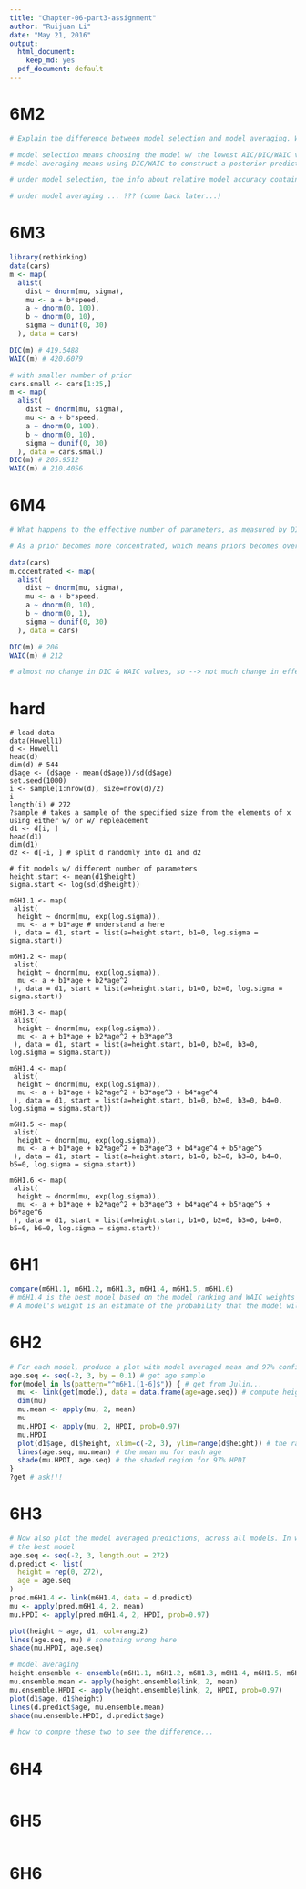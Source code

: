 ```yaml
---
title: "Chapter-06-part3-assignment"
author: "Ruijuan Li"
date: "May 21, 2016"
output:
  html_document:
    keep_md: yes
  pdf_document: default
---
```


# 6M2
```r
# Explain the difference between model selection and model averaging. What information is lost under model selection? What information is lost under model averaging? 

# model selection means choosing the model w/ the lowest AIC/DIC/WAIC value and the discarding the others
# model averaging means using DIC/WAIC to construct a posterior predictive distribution that exploit what we know about relative accuary of the models (don't understand thouroughly...)

# under model selection, the info about relative model accuracy contained in the differences among the AIC/DIC/WAIC values are discarded. (don't understand thouroughly...)

# under model averaging ... ??? (come back later...)
```

# 6M3
```r
library(rethinking)
data(cars)
m <- map(
  alist(
    dist ~ dnorm(mu, sigma),
    mu <- a + b*speed,
    a ~ dnorm(0, 100),
    b ~ dnorm(0, 10),
    sigma ~ dunif(0, 30)
  ), data = cars)

DIC(m) # 419.5488
WAIC(m) # 420.6079

# with smaller number of prior 
cars.small <- cars[1:25,]
m <- map(
  alist(
    dist ~ dnorm(mu, sigma),
    mu <- a + b*speed,
    a ~ dnorm(0, 100),
    b ~ dnorm(0, 10),
    sigma ~ dunif(0, 30)
  ), data = cars.small)
DIC(m) # 205.9512
WAIC(m) # 210.4056
```

# 6M4
```r
# What happens to the effective number of parameters, as measured by DIC or WAIC, as a prior becomes more concentrated? Why? Perform some experiments, if you are not sure. 

# As a prior becomes more concentrated, which means priors becomes overly informative, under this case, there might be problem of underfitting, because the model learns too little from the training data. However, the same number of effective parameters should still be obtained by DIC or WAIC (see figure 6.9 left). 

data(cars)
m.cocentrated <- map(
  alist(
    dist ~ dnorm(mu, sigma),
    mu <- a + b*speed,
    a ~ dnorm(0, 10),
    b ~ dnorm(0, 1),
    sigma ~ dunif(0, 30)
  ), data = cars)

DIC(m) # 206
WAIC(m) # 212

# almost no change in DIC & WAIC values, so --> not much change in effective number of parameters...
```

# hard 
```{}
# load data
data(Howell1)
d <- Howell1
head(d)
dim(d) # 544
d$age <- (d$age - mean(d$age))/sd(d$age)
set.seed(1000)
i <- sample(1:nrow(d), size=nrow(d)/2)
i
length(i) # 272 
?sample # takes a sample of the specified size from the elements of x using either w/ or w/ repleacement
d1 <- d[i, ]
head(d1) 
dim(d1)
d2 <- d[-i, ] # split d randomly into d1 and d2 

# fit models w/ different number of parameters
height.start <- mean(d1$height) 
sigma.start <- log(sd(d$height))

m6H1.1 <- map(
 alist(
  height ~ dnorm(mu, exp(log.sigma)), 
  mu <- a + b1*age # understand a here 
 ), data = d1, start = list(a=height.start, b1=0, log.sigma = sigma.start)) 

m6H1.2 <- map(
 alist(
  height ~ dnorm(mu, exp(log.sigma)), 
  mu <- a + b1*age + b2*age^2
 ), data = d1, start = list(a=height.start, b1=0, b2=0, log.sigma = sigma.start)) 

m6H1.3 <- map(
 alist(
  height ~ dnorm(mu, exp(log.sigma)), 
  mu <- a + b1*age + b2*age^2 + b3*age^3
 ), data = d1, start = list(a=height.start, b1=0, b2=0, b3=0, log.sigma = sigma.start)) 

m6H1.4 <- map(
 alist(
  height ~ dnorm(mu, exp(log.sigma)), 
  mu <- a + b1*age + b2*age^2 + b3*age^3 + b4*age^4
 ), data = d1, start = list(a=height.start, b1=0, b2=0, b3=0, b4=0, log.sigma = sigma.start)) 

m6H1.5 <- map(
 alist(
  height ~ dnorm(mu, exp(log.sigma)), 
  mu <- a + b1*age + b2*age^2 + b3*age^3 + b4*age^4 + b5*age^5
 ), data = d1, start = list(a=height.start, b1=0, b2=0, b3=0, b4=0, b5=0, log.sigma = sigma.start)) 

m6H1.6 <- map(
 alist(
  height ~ dnorm(mu, exp(log.sigma)), 
  mu <- a + b1*age + b2*age^2 + b3*age^3 + b4*age^4 + b5*age^5 + b6*age^6
 ), data = d1, start = list(a=height.start, b1=0, b2=0, b3=0, b4=0, b5=0, b6=0, log.sigma = sigma.start)) 
```

# 6H1
```r
compare(m6H1.1, m6H1.2, m6H1.3, m6H1.4, m6H1.5, m6H1.6)
# m6H1.4 is the best model based on the model ranking and WAIC weights
# A model's weight is an estimate of the probability that the model will make the best predictions on new data, conditional on the set of models considered. 
```

# 6H2
```r
# For each model, produce a plot with model averaged mean and 97% confidence interval of the mean, superimposed on the raw data. How do predictions differ across models? (refer to chapter 4.4 P92)
age.seq <- seq(-2, 3, by = 0.1) # get age sample 
for(model in ls(pattern="^m6H1.[1-6]$")) { # get from Julin... 
  mu <- link(get(model), data = data.frame(age=age.seq)) # compute height mean/model average mean for different age using model
  dim(mu)
  mu.mean <- apply(mu, 2, mean)
  mu
  mu.HPDI <- apply(mu, 2, HPDI, prob=0.97)
  mu.HPDI
  plot(d1$age, d1$height, xlim=c(-2, 3), ylim=range(d$height)) # the raw data
  lines(age.seq, mu.mean) # the mean mu for each age
  shade(mu.HPDI, age.seq) # the shaded region for 97% HPDI 
}
?get # ask!!! 
``` 

# 6H3
```r
# Now also plot the model averaged predictions, across all models. In what ways do the averaged predictions differ from the predictions of the model with the lowest WAIC value? (about model averaging, chapter 6.5, R code 6.29 & 6.30)
# the best model 
age.seq <- seq(-2, 3, length.out = 272)
d.predict <- list(
  height = rep(0, 272),
  age = age.seq
)
pred.m6H1.4 <- link(m6H1.4, data = d.predict)
mu <- apply(pred.m6H1.4, 2, mean)
mu.HPDI <- apply(pred.m6H1.4, 2, HPDI, prob=0.97)

plot(height ~ age, d1, col=rangi2)
lines(age.seq, mu) # something wrong here 
shade(mu.HPDI, age.seq)

# model averaging 
height.ensemble <- ensemble(m6H1.1, m6H1.2, m6H1.3, m6H1.4, m6H1.5, m6H1.6, data = d.predict) # why d.predict here??? 
mu.ensemble.mean <- apply(height.ensemble$link, 2, mean)
mu.ensemble.HPDI <- apply(height.ensemble$link, 2, HPDI, prob=0.97)
plot(d1$age, d1$height)
lines(d.predict$age, mu.ensemble.mean) 
shade(mu.ensemble.HPDI, d.predict$age)  

# how to compre these two to see the difference... 
```

# 6H4
```{}

```

# 6H5
```{}

```

# 6H6
```{}

```




